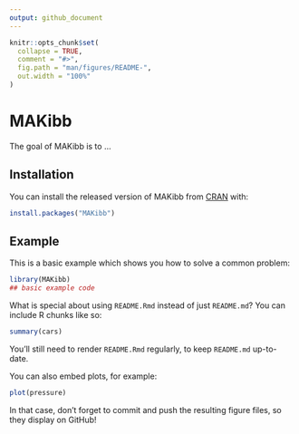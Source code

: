 ```yaml
---
output: github_document
---
```


<!-- README.md is generated from README.Rmd. Please edit that file -->

```r
knitr::opts_chunk$set(
  collapse = TRUE,
  comment = "#>",
  fig.path = "man/figures/README-",
  out.width = "100%"
)
```

# MAKibb

<!-- badges: start -->
<!-- badges: end -->

The goal of MAKibb is to ...

## Installation

You can install the released version of MAKibb from [CRAN](https://CRAN.R-project.org) with:

``` r
install.packages("MAKibb")
```

## Example

This is a basic example which shows you how to solve a common problem:

```r
library(MAKibb)
## basic example code
```

What is special about using `README.Rmd` instead of just `README.md`? You can include R chunks like so:

```r
summary(cars)
```

You'll still need to render `README.Rmd` regularly, to keep `README.md` up-to-date.

You can also embed plots, for example:

```r
plot(pressure)
```

In that case, don't forget to commit and push the resulting figure files, so they display on GitHub!
